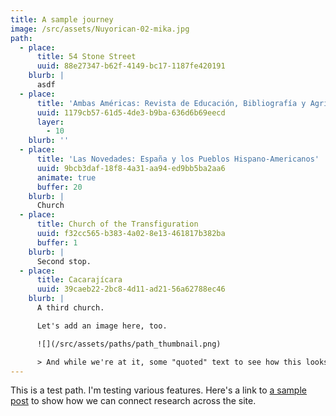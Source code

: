 ```yaml
---
title: A sample journey
image: /src/assets/Nuyorican-02-mika.jpg
path:
  - place:
      title: 54 Stone Street
      uuid: 88e27347-b62f-4149-bc17-1187fe420191
    blurb: |
      asdf
  - place:
      title: 'Ambas Américas: Revista de Educación, Bibliografía y Agricultura'
      uuid: 1179cb57-61d5-4de3-b9ba-636d6b69eecd
      layer:
        - 10
    blurb: ''
  - place:
      title: 'Las Novedades: España y los Pueblos Hispano-Americanos'
      uuid: 9bcb3daf-18f8-4a31-aa94-ed9bb5ba2aa6
      animate: true
      buffer: 20
    blurb: |
      Church
  - place:
      title: Church of the Transfiguration
      uuid: f32cc565-b383-4a02-8e13-461817b382ba
      buffer: 1
    blurb: |
      Second stop.
  - place:
      title: Cacarajícara
      uuid: 39caeb22-2bc8-4d11-ad21-56a62788ec46
    blurb: |
      A third church.

      Let's add an image here, too.

      ![](/src/assets/paths/path_thumbnail.png)

      > And while we're at it, some "quoted" text to see how this looks.
---
```


This is a test path. I'm testing various features. Here's a link to [a sample post](https://gbof-web.netlify.app/posts/A-sample-post#map=12/40.71188/-74.00368) to show how we can connect research across the site.
